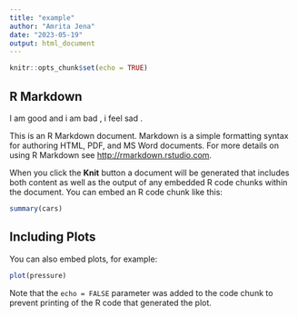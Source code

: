 ```yaml
---
title: "example"
author: "Amrita Jena"
date: "2023-05-19"
output: html_document
---
```


```r
knitr::opts_chunk$set(echo = TRUE)
```


## R Markdown


 I am good and i am bad , i feel sad .


This is an R Markdown document. Markdown is a simple formatting syntax for authoring HTML, PDF, and MS Word documents. For more details on using R Markdown see <http://rmarkdown.rstudio.com>.

When you click the **Knit** button a document will be generated that includes both content as well as the output of any embedded R code chunks within the document. You can embed an R code chunk like this:

```r
summary(cars)
```

## Including Plots

You can also embed plots, for example:

```r
plot(pressure)
```

Note that the `echo = FALSE` parameter was added to the code chunk to prevent printing of the R code that generated the plot.
